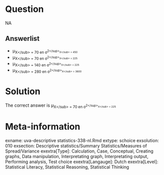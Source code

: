 Question
========

NA

Answerlist
----------
* &mu;<sub>X<\/sub> = 70 en &sigma;<sup>2<\/sup><sub>X<\/sub> = 450
* &mu;<sub>X<\/sub> = 70 en &sigma;<sup>2<\/sup><sub>X<\/sub> = 225
* &mu;<sub>X<\/sub> = 140 en &sigma;<sup>2<\/sup><sub>X<\/sub> = 225
* &mu;<sub>X<\/sub> = 280 en &sigma;<sup>2<\/sup><sub>X<\/sub> = 3600

Solution
========

The correct answer is  &mu;<sub>X<\/sub> = 70 en &sigma;<sup>2<\/sup><sub>X<\/sub> = 225

Meta-information
================
exname: uva-descriptive statistics-338-nl.Rmd
extype: schoice
exsolution: 010
exsection: Descriptive statistics/Summary Statistics/Measures of Spread/Variance
exextra[Type]: Calculation, Case, Conceptual, Creating graphs, Data manipulation, Interpretating graph, Interpretating output, Performing analysis, Test choice
exextra[Langauge]: Dutch
exextra[Level]: Statistical Literacy, Statistical Reasoning, Statistical Thinking
